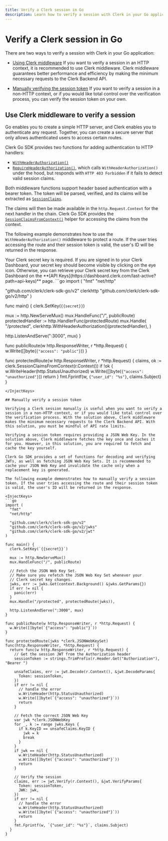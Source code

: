 ```yaml
---
title: Verify a Clerk session in Go
description: Learn how to verify a session with Clerk in your Go application.
---
```


# Verify a Clerk session in Go

There are two ways to verify a session with Clerk in your Go application:
- [Using Clerk middleware](#use-clerk-middleware-to-verify-a-session)
If you want to verify a session in an HTTP context, it is recommended to use Clerk middleware. Clerk middleware guarantees better performance and efficiency by making the minimum necessary requests to the Clerk Backend API.

- [Manually verifying the session token](#manually-verify-a-session-token)
If you want to verify a session in a non-HTTP context, or if you would like total control over the verification process, you can verify the session token on your own.

## Use Clerk middleware to verify a session

Go enables you to create a simple HTTP server, and Clerk enables you to authenticate any request. Together, you can create a secure server that only allows authenticated users to access certain routes.

Clerk Go SDK provides two functions for adding authentication to HTTP handlers:

- [`WithHeaderAuthorization()`](https://pkg.go.dev/github.com/clerk/clerk-sdk-go/v2/http#WithHeaderAuthorization)
- [`RequireHeaderAuthorization()`](https://pkg.go.dev/github.com/clerk/clerk-sdk-go/v2/http#RequireHeaderAuthorization), which calls `WithHeaderAuthorization()` under the hood, but responds with `HTTP 403 Forbidden` if it fails to detect valid session claims.

Both middleware functions support header based authentication with a bearer token. The token will be parsed, verified, and its claims will be extracted as [`SessionClaims`](https://pkg.go.dev/github.com/clerk/clerk-sdk-go/v2#SessionClaims).

The claims will then be made available in the `http.Request.Context` for the next handler in the chain. Clerk Go SDK provides the [`SessionClaimsFromContext()`](https://pkg.go.dev/github.com/clerk/clerk-sdk-go/v2#SessionClaimsFromContext) helper for accessing the claims from the context.

The following example demonstrates how to use the `WithHeaderAuthorization()` middleware to protect a route. If the user tries accessing the route and their session token is valid, the user's ID will be returned in the response.

<Callout type="info">
Your Clerk secret key is required. If you are signed in to your Clerk Dashboard, your secret key should become visible by clicking on the eye icon. Otherwise, you can retrieve your Clerk secret key from the Clerk Dashboard on the **[API Keys](https://dashboard.clerk.com/last-active?path=api-keys)** page.
</Callout>

<InjectKeys>
```go
import (
  "fmt"
  "net/http"

  "github.com/clerk/clerk-sdk-go/v2"
  clerkhttp "github.com/clerk/clerk-sdk-go/v2/http"
)

func main() {
  clerk.SetKey(`{{secret}}`)

  mux := http.NewServeMux()
  mux.HandleFunc("/", publicRoute)
  protectedHandler := http.HandlerFunc(protectedRoute)
  mux.Handle(
    "/protected",
    clerkhttp.WithHeaderAuthorization()(protectedHandler),
  )

  http.ListenAndServe(":3000", mux)
}

func publicRoute(w http.ResponseWriter, r *http.Request) {
  w.Write([]byte(`{"access": "public"}`))
}

func protectedRoute(w http.ResponseWriter, r *http.Request) {
  claims, ok := clerk.SessionClaimsFromContext(r.Context())
  if !ok {
    w.WriteHeader(http.StatusUnauthorized)
    w.Write([]byte(`{"access": "unauthorized"}`))
    return
  }
  fmt.Fprintf(w, `{"user_id": "%s"}`, claims.Subject)
}
```
</InjectKeys>

## Manually verify a session token

Verifying a Clerk session manually is useful when you want to verify a session in a non-HTTP context, or if you would like total control over the verification process. With the solution above, Clerk middleware makes the minimum necessary requests to the Clerk Backend API. With this solution, you must be mindful of API rate limits.

Verifying a session token requires providing a JSON Web Key. In the solution above, Clerk middleware fetches the key once and caches it for you. However, in this solution, you are required to fetch and cache the key yourself.

Clerk Go SDK provides a set of functions for decoding and verifying JWTs, as well as fetching JSON Web Key Sets. It is recommended to cache your JSON Web Key and invalidate the cache only when a replacement key is generated.

The following example demonstrates how to manually verify a session token. If the user tries accessing the route and their session token is valid, the user's ID will be returned in the response.

<InjectKeys>
```go
import (
  "fmt"
  "net/http"

  "github.com/clerk/clerk-sdk-go/v2"
  "github.com/clerk/clerk-sdk-go/v2/jwks"
  "github.com/clerk/clerk-sdk-go/v2/jwt"
)

func main() {
  clerk.SetKey(`{{secret}}`)

  mux := http.NewServeMux()
  mux.HandleFunc("/", publicRoute)

  // Fetch the JSON Web Key Set.
  // Make sure you refetch the JSON Web Key Set whenever your
  // Clerk secret key changes.
  jwks, err := jwks.Get(context.Background() &jwks.GetParams{})
  if err != nil {
    panic(err)
  }
  mux.Handle("/protected", protectedRoute(jwks)),

  http.ListenAndServe(":3000", mux)
}

func publicRoute(w http.ResponseWriter, r *http.Request) {
  w.Write([]byte(`{"access": "public"}`))
}

func protectedRoute(jwks *clerk.JSONWebKeySet) func(http.ResponseWriter, *http.Request) {
  return func(w http.ResponseWriter, r *http.Request) {
    // Get the session JWT from the Authorization header
    sessionToken := strings.TrimPrefix(r.Header.Get("Authorization"), "Bearer ")

    unsafeClaims, err := jwt.Decode(r.Context(), &jwt.DecodeParams{
      Token: sessionToken,
    })
    if err != nil {
      // handle the error
      w.WriteHeader(http.StatusUnauthorized)
      w.Write([]byte(`{"access": "unauthorized"}`))
      return
    }

    // Fetch the correct JSON Web Key
    var jwk *clerk.JSONWebKey
    for _, k := range jwks.Keys {
      if k.KeyID == unsafeClaims.KeyID {
        jwk = k
        break
      }
    }
    if jwk == nil {
      w.WriteHeader(http.StatusUnauthorized)
      w.Write([]byte(`{"access": "unauthorized"}`))
      return
    }

    // Verify the session
    claims, err := jwt.Verify(r.Context(), &jwt.VerifyParams{
      Token: sessionToken,
      JWK: jwk,
    })
    if err != nil {
      // handle the error
      w.WriteHeader(http.StatusUnauthorized)
      w.Write([]byte(`{"access": "unauthorized"}`))
      return
    }
    fmt.Fprintf(w, `{"user_id": "%s"}`, claims.Subject)
  }
}
```
</InjectKeys>

